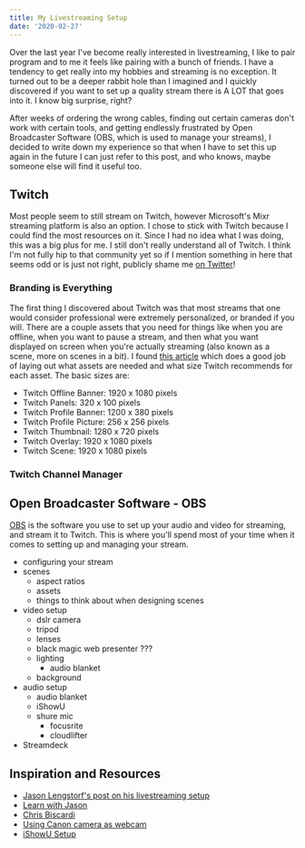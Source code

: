 ```yaml
---
title: My Livestreaming Setup
date: '2020-02-27'
---
```


Over the last year I've become really interested in livestreaming, I like to pair program and to me it feels like pairing with a bunch of friends. I have a tendency to get really into my hobbies and streaming is no exception. It turned out to be a deeper rabbit hole than I imagined and I quickly discovered if you want to set up a quality stream there is A LOT that goes into it. I know big surprise, right?

After weeks of ordering the wrong cables, finding out certain cameras don't work with certain tools, and getting endlessly frustrated by Open Broadcaster Software (OBS, which is used to manage your streams), I decided to write down my experience so that when I have to set this up again in the future I can just refer to this post, and who knows, maybe someone else will find it useful too.

## Twitch

Most people seem to still stream on Twitch, however Microsoft's Mixr streaming platform is also an option. I chose to stick with Twitch because I could find the most resources on it. Since I had no idea what I was doing, this was a big plus for me. I still don't really understand all of Twitch. I think I'm not fully hip to that community yet so if I mention something in here that seems odd or is just not right, publicly shame me [on Twitter](https://twitter.com/kurtkemple)!

### Branding is Everything

The first thing I discovered about Twitch was that most streams that one would consider professional were extremely personalized, or branded if you will. There are a couple assets that you need for things like when you are offline, when you want to pause a stream, and then what you want displayed on screen when you're actually streaming (also known as a scene, more on scenes in a bit).
I found [this article](https://streamplaygraphics.com/twitch-image-sizes/) which does a good job of laying out what assets are needed and what size Twitch recommends for each asset. The basic sizes are:

- Twitch Offline Banner: 1920 x 1080 pixels
- Twitch Panels: 320 x 100 pixels
- Twitch Profile Banner: 1200 x 380 pixels
- Twitch Profile Picture: 256 x 256 pixels
- Twitch Thumbnail: 1280 x 720 pixels
- Twitch Overlay: 1920 x 1080 pixels
- Twitch Scene: 1920 x 1080 pixels

### Twitch Channel Manager

## Open Broadcaster Software - OBS

[OBS](https://obsproject.com/) is the software you use to set up your audio and video for streaming, and stream it to Twitch. This is where you'll spend most of your time when it comes to setting up and managing your stream.

- configuring your stream
- scenes
  - aspect ratios
  - assets
  - things to think about when designing scenes
- video setup
  - dslr camera
  - tripod
  - lenses
  - black magic web presenter ???
  - lighting
    - audio blanket
  - background
- audio setup
  - audio blanket
  - iShowU
  - shure mic
    - focusrite
    - cloudlifter
- Streamdeck

## Inspiration and Resources

- [Jason Lengstorf's post on his livestreaming setup](https://www.notion.so/My-Livestreaming-Setup-9268f4e8e7fa4388bec915777735ad82)
- [Learn with Jason](https://www.twitch.tv/jlengstorf)
- [Chris Biscardi](https://www.twitch.tv/chrisbiscardi)
- [Using Canon camera as webcam](https://swizec.com/blog/connected-canon-dslr-webcam/swizec/7477)
- [iShowU Setup](https://obsproject.com/forum/resources/os-x-capture-audio-with-ishowu-audio-capture.505/)
